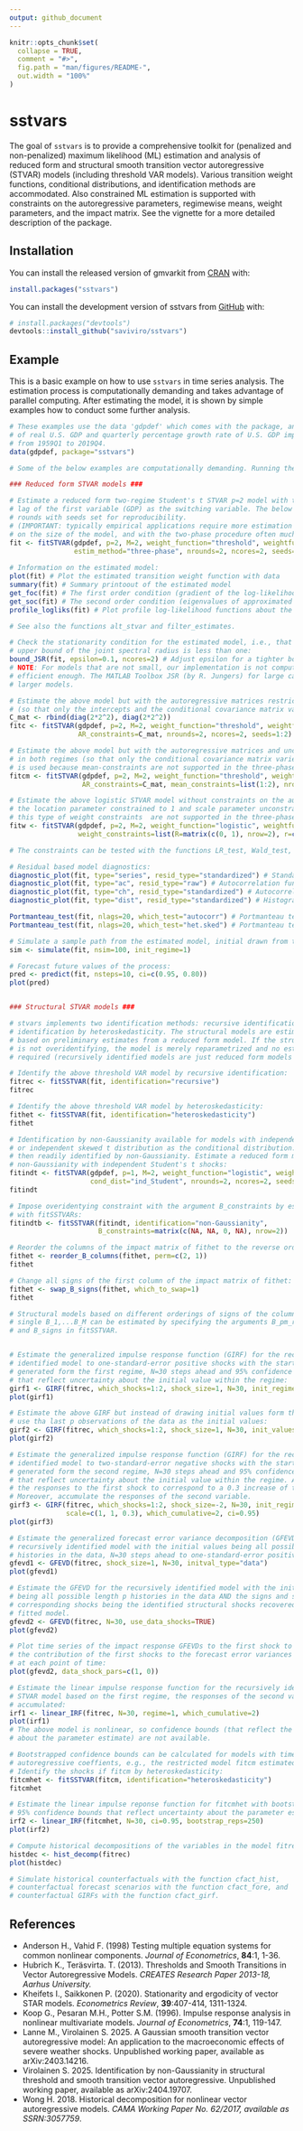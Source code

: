 ```yaml
---
output: github_document
---
```


<!-- README.md is generated from README.Rmd. Please edit that file -->

```r
knitr::opts_chunk$set(
  collapse = TRUE,
  comment = "#>",
  fig.path = "man/figures/README-",
  out.width = "100%"
)
```

# sstvars

<!-- badges: start -->
<!-- badges: end -->

The goal of `sstvars` is to provide a comprehensive toolkit for (penalized and non-penalized) maximum likelihood (ML) estimation and analysis of reduced form and structural smooth transition vector autoregressive (STVAR) models (including threshold VAR models). Various transition weight functions, conditional distributions, and identification methods are accommodated. Also constrained ML estimation is supported with constraints on the autoregressive parameters, regimewise means, weight parameters, and the impact matrix. See the vignette for a more detailed description of the package.

## Installation

You can install the released version of gmvarkit from [CRAN](https://CRAN.R-project.org/package=sstvars) with:

``` r
install.packages("sstvars")
```

You can install the development version of sstvars from [GitHub](https://github.com/) with:

``` r
# install.packages("devtools")
devtools::install_github("saviviro/sstvars")
```

## Example

This is a basic example on how to use `sstvars` in time series analysis. The estimation process is computationally demanding and takes advantage of parallel computing. After estimating the model, it is shown by simple examples how to conduct some further analysis.

``` r
# These examples use the data 'gdpdef' which comes with the package, and contains the quarterly percentage growth rate
# of real U.S. GDP and quarterly percentage growth rate of U.S. GDP implicit price deflator, covering the period 
# from 1959Q1 to 2019Q4.
data(gdpdef, package="sstvars")

# Some of the below examples are computationally demanding. Running them all will take approximately 10 minutes.

### Reduced form STVAR models ###

# Estimate a reduced form two-regime Student's t STVAR p=2 model with threshold transition weight function using the first
# lag of the first variable (GDP) as the switching variable. The below estimation is based on two estimation
# rounds with seeds set for reproducibility.
# (IMPORTANT: typically empirical applications require more estimation rounds, e.g., tens, hundreds or even thousand, depending
# on the size of the model, and with the two-phase procedure often much more).
fit <- fitSTVAR(gdpdef, p=2, M=2, weight_function="threshold", weightfun_pars=c(2, 1), cond_dist="Student",
                estim_method="three-phase", nrounds=2, ncores=2, seeds=1:2)
                
# Information on the estimated model:
plot(fit) # Plot the estimated transition weight function with data
summary(fit) # Summary printoout of the estimated model
get_foc(fit) # The first order condition (gradient of the log-likelihood function)
get_soc(fit) # The second order condition (eigenvalues of approximated Hessian)
profile_logliks(fit) # Plot profile log-likelihood functions about the estimate

# See also the functions alt_stvar and filter_estimates.

# Check the stationarity condition for the estimated model, i.e., that the 
# upper bound of the joint spectral radius is less than one:
bound_JSR(fit, epsilon=0.1, ncores=2) # Adjust epsilon for a tighter bound
# NOTE: For models that are not small, our implementation is not computationally
# efficient enough. The MATLAB Toolbox JSR (by R. Jungers) for large can be used
# larger models. 

# Estimate the above model but with the autoregressive matrices restricted to be equal in both regimes
# (so that only the intercepts and the conditional covariance matrix vary in time):
C_mat <- rbind(diag(2*2^2), diag(2*2^2))
fitc <- fitSTVAR(gdpdef, p=2, M=2, weight_function="threshold", weightfun_pars=c(2, 1), cond_dist="Student",
                 AR_constraints=C_mat, nrounds=2, ncores=2, seeds=1:2)

# Estimate the above model but with the autoregressive matrices and unconditional means restricted to be equal
# in both regimes (so that only the conditional covariance matrix varies in time), two-phase estimation 
# is used because mean-constraints are not supported in the three-phase estimation:
fitcm <- fitSTVAR(gdpdef, p=2, M=2, weight_function="threshold", weightfun_pars=c(2, 1), cond_dist="Student",
                  AR_constraints=C_mat, mean_constraints=list(1:2), nrounds=2, ncores=2, seeds=1:2)

# Estimate the above logistic STVAR model without constraints on the autoregressive parameters but with the 
# the location parameter constrained to 1 and scale parameter unconstrained. Two-phase estimation is used because
# this type of weight constraints  are not supported in the three-phase estimation:
fitw <- fitSTVAR(gdpdef, p=2, M=2, weight_function="logistic", weightfun_pars=c(2, 1), cond_dist="Student",
                 weight_constraints=list(R=matrix(c(0, 1), nrow=2), r=c(1, 0)), nrounds=2, ncores=2, seeds=1:2)

# The constraints can be tested with the functions LR_test, Wald_test, and Rao_test.

# Residual based model diagnostics:
diagnostic_plot(fit, type="series", resid_type="standardized") # Standardized residual time series
diagnostic_plot(fit, type="ac", resid_type="raw") # Autocorrelation function of unstandardized residuals
diagnostic_plot(fit, type="ch", resid_type="standardized") # Autocorrelation function of squared standardized residuals
diagnostic_plot(fit, type="dist", resid_type="standardized") # Histograms and Q-Q plots of standardized residuals

Portmanteau_test(fit, nlags=20, which_test="autocorr") # Portmanteau test for remaining autocorrelation
Portmanteau_test(fit, nlags=20, which_test="het.sked") # Portmanteau test applied for testing cond. het.kedasticity

# Simulate a sample path from the estimated model, initial drawn from the first regime:
sim <- simulate(fit, nsim=100, init_regime=1)

# Forecast future values of the process:
pred <- predict(fit, nsteps=10, ci=c(0.95, 0.80))
plot(pred)


### Structural STVAR models ###

# stvars implements two identification methods: recursive identification and
# identification by heteroskedasticity. The structural models are estimated 
# based on preliminary estimates from a reduced form model. If the structural model
# is not overidentifying, the model is merely reparametrized and no estimation is
# required (recursively identified models are just reduced form models marked as structural). 

# Identify the above threshold VAR model by recursive identification:
fitrec <- fitSSTVAR(fit, identification="recursive")
fitrec

# Identify the above threshold VAR model by heteroskedasticity:
fithet <- fitSSTVAR(fit, identification="heteroskedasticity")
fithet

# Identification by non-Gaussianity available for models with independent Student's t distribution
# or independent skewed t distribution as the conditional distribution. The reduced form model is
# then readily identified by non-Gaussianity. Estimate a reduced form model identified by
# non-Gaussianity with independent Student's t shocks: 
fitindt <- fitSTVAR(gdpdef, p=1, M=2, weight_function="logistic", weightfun_pars=c(1, 1),
                    cond_dist="ind_Student", nrounds=2, ncores=2, seeds=1:2)
fitindt

# Impose overidentying constraint with the argument B_constraints by estimating
# with fitSSTVARs:
fitindtb <- fitSSTVAR(fitindt, identification="non-Gaussianity",
                      B_constraints=matrix(c(NA, NA, 0, NA), nrow=2))

# Reorder the columns of the impact matrix of fithet to the reverse ordering:
fithet <- reorder_B_columns(fithet, perm=c(2, 1))
fithet

# Change all signs of the first column of the impact matrix of fithet:
fithet <- swap_B_signs(fithet, which_to_swap=1)
fithet

# Structural models based on different orderings of signs of the columns of any
# single B_1,...B_M can be estimated by specifying the arguments B_pm_reg, B_perm,
# and B_signs in fitSSTVAR. 


# Estimate the generalized impulse response function (GIRF) for the recursively
# identified model to one-standard-error positive shocks with the starting values
# generated form the first regime, N=30 steps ahead and 95% confidence intervals 
# that reflect uncertainty about the initial value within the regime:
girf1 <- GIRF(fitrec, which_shocks=1:2, shock_size=1, N=30, init_regime=1, ci=0.95)
plot(girf1)

# Estimate the above GIRF but instead of drawing initial values form the first regime,
# use tha last p observations of the data as the initial values:
girf2 <- GIRF(fitrec, which_shocks=1:2, shock_size=1, N=30, init_values=fitrec$data)
plot(girf2)

# Estimate the generalized impulse response function (GIRF) for the recursively
# identified model to two-standard-error negative shocks with the starting values
# generated form the second regime, N=30 steps ahead and 95% confidence intervals 
# that reflect uncertainty about the initial value within the regime. Also, scale
# the responses to the first shock to correspond to a 0.3 increase of the first variable.
# Moreover, accumulate the responses of the second variable.
girf3 <- GIRF(fitrec, which_shocks=1:2, shock_size=-2, N=30, init_regime=2, 
              scale=c(1, 1, 0.3), which_cumulative=2, ci=0.95)
plot(girf3)

# Estimate the generalized forecast error variance decomposition (GFEVD) for the 
# recursively identified model with the initial values being all possible length p
# histories in the data, N=30 steps ahead to one-standard-error positive shocks. 
gfevd1 <- GFEVD(fitrec, shock_size=1, N=30, initval_type="data")
plot(gfevd1)

# Estimate the GFEVD for the recursively identified model with the initial values
# being all possible length p histories in the data AND the signs and sizes of the
# corresponding shocks being the identified structural shocks recovered from the
# fitted model.
gfevd2 <- GFEVD(fitrec, N=30, use_data_shocks=TRUE)
plot(gfevd2)

# Plot time series of the impact response GFEVDs to the first shock to examine 
# the contribution of the first shocks to the forecast error variances at impact
# at each point of time:
plot(gfevd2, data_shock_pars=c(1, 0))

# Estimate the linear impulse response function for the recursively identified
# STVAR model based on the first regime, the responses of the second variable
# accumulated:
irf1 <- linear_IRF(fitrec, N=30, regime=1, which_cumulative=2)
plot(irf1)
# The above model is nonlinear, so confidence bounds (that reflect the uncertainty
# about the parameter estimate) are not available.

# Bootstrapped confidence bounds can be calculated for models with time-invariant
# autoregressive coeffients, e.g., the restricted model fitcm estimated above. 
# Identify the shocks if fitcm by heteroskedasticity:
fitcmhet <- fitSSTVAR(fitcm, identification="heteroskedasticity")
fitcmhet

# Estimate the linear impulse reponse function for fitcmhet with bootstrapped
# 95% confidence bounds that reflect uncertainty about the parameter estimates:
irf2 <- linear_IRF(fitcmhet, N=30, ci=0.95, bootstrap_reps=250)
plot(irf2)

# Compute historical decompositions of the variables in the model fitrec (see Wong 2018):
histdec <- hist_decomp(fitrec)
plot(histdec)

# Simulate historical counterfactuals with the function cfact_hist,
# counterfactual forecast scenarios with the function cfact_fore, and
# counterfactual GIRFs with the function cfact_girf.
```

References
----------

- Anderson H., Vahid F. (1998) Testing multiple equation systems for common nonlinear components. *Journal of Econometrics*, **84**:1, 1-36.
- Hubrich K., Teräsvirta. T. (2013). Thresholds and Smooth Transitions in Vector Autoregressive Models. *CREATES Research Paper 2013-18, Aarhus University.*
- Kheifets I., Saikkonen P. (2020). Stationarity and ergodicity of vector STAR models. *Econometrics Review*, **39**:407-414, 1311-1324.
- Koop G., Pesaran M.H., Potter S.M. (1996). Impulse response analysis in nonlinear multivariate models. *Journal of Econometrics*, **74**:1, 119-147.
- Lanne M., Virolainen S. 2025. A Gaussian smooth transition vector autoregressive model: An application to the macroeconomic effects of severe weather shocks. Unpublished working paper, available as	arXiv:2403.14216.
- Virolainen S. 2025. Identification by non-Gaussianity in structural threshold and smooth transition vector autoregressive. Unpublished working paper, available as arXiv:2404.19707.
- Wong H. 2018. Historical decomposition for nonlinear vector autoregressive models. *CAMA Working Paper No. 62/2017, available as SSRN:3057759*.

